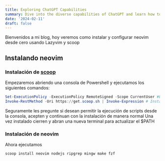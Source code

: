 ```yaml
---
title: Exploring ChatGPT Capabilities
summary: Dive into the diverse capabilities of ChatGPT and learn how to leverage them in your projects.
date: '2024-02-11'
draft: false
---
```


Bienvenidos a mi blog, hoy veremos como instalar y configurar neovim desde cero usando Lazyvim y scoop

## Instalando neovim

### Instalación de [scoop](https://scoop.sh/)

Empezaremos abriendo una consola de Powershell y ejecutamos los siguientes comandos:
```powershell
Set-ExecutionPolicy -ExecutionPolicy RemoteSigned -Scope CurrentUser #Este comando nos permite ejecutar scripts no firmados desde consola
Invoke-RestMethod -Uri https://get.scoop.sh | Invoke-Expression # Instala y agrega scoop al $PATH
```
Seguramente les pregunte si desean permitir la ejecución de scripts desde la consola, acepten y continuan con la instalación de manera normal
Una vez instalado cierren y abran una nueva terminal para actualizar el $PATH

### Instalación de neovim

Ahora ejecutamos

```powershell
scoop install neovim nodejs ripgrep mingw make fzf
```


